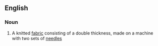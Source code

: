 ==English==

===Noun===
{{en-noun|sg=[[double]] [[knit]]|-}}

# A knitted [[fabric]] consisting of a double thickness, made on a machine with two sets of [[needle]]s